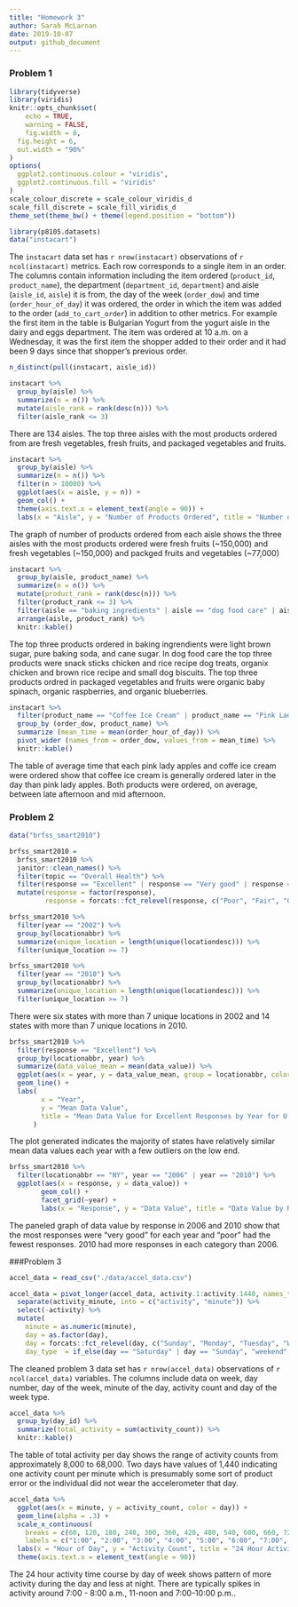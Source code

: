 ```yaml
---
title: "Homework 3"
author: Sarah McLarnan
date: 2019-10-07
output: github_document
---
```


### Problem 1
```r
library(tidyverse)
library(viridis)
knitr::opts_chunk$set(
	echo = TRUE,
	warning = FALSE,
	fig.width = 8, 
  fig.height = 6,
  out.width = "90%"
)
options(
  ggplot2.continuous.colour = "viridis",
  ggplot2.continuous.fill = "viridis"
)
scale_colour_discrete = scale_colour_viridis_d
scale_fill_discrete = scale_fill_viridis_d
theme_set(theme_bw() + theme(legend.position = "bottom"))
```

```r
library(p8105.datasets)
data("instacart")
```
The `instacart` data set has `r nrow(instacart)` observations of `r ncol(instacart)` metrics. Each row corresponds to a single item in an order. The columns contain information including the item ordered (`product_id`, `product_name`), the department (`department_id`, `department`) and aisle (`aisle_id`, `aisle`) it is from, the day of the week (`order_dow`) and time (`order_hour_of_day`) it was ordered, the order in which the item was added to the order (`add_to_cart_order`) in addition to other metrics. For example the first item in the table is Bulgarian Yogurt from the yogurt aisle in the dairy and eggs department. The item was ordered at 10 a.m. on a Wednesday, it was the first item the shopper added to their order and it had been 9 days since that shopper's previous order. 

```r
n_distinct(pull(instacart, aisle_id))

instacart %>%
  group_by(aisle) %>%
  summarize(n = n()) %>%
  mutate(aisle_rank = rank(desc(n))) %>%
  filter(aisle_rank <= 3)
```

There are 134 aisles. The top three aisles with the most products ordered from are fresh vegetables, fresh fruits, and packaged vegetables and fruits. 

```r
instacart %>%
  group_by(aisle) %>%
  summarize(n = n()) %>%
  filter(n > 10000) %>%
  ggplot(aes(x = aisle, y = n)) + 
  geom_col() +
  theme(axis.text.x = element_text(angle = 90)) +
  labs(x = "Aisle", y = "Number of Products Ordered", title = "Number of Products Ordered from Aisle")
```

The graph of number of products ordered from each aisle shows the three aisles with the most products ordered were fresh fruits (~150,000) and fresh vegetables (~150,000) and packged fruits and vegetables (~77,000)

```r
instacart %>%
  group_by(aisle, product_name) %>%
  summarize(n = n()) %>%
  mutate(product_rank = rank(desc(n))) %>%
  filter(product_rank <= 3) %>%
  filter(aisle == "baking ingredients" | aisle == "dog food care" | aisle == "packaged vegetables fruits") %>%
  arrange(aisle, product_rank) %>%
  knitr::kable()
```

The top three products ordered in baking ingrendients were light brown sugar, pure baking soda, and cane sugar. In dog food care the top three products were snack sticks chicken and rice recipe dog treats, organix chicken and brown rice recipe and small dog biscuits. The top three products ordred in packaged vegetables and fruits were organic baby spinach, organic raspberries, and organic blueberries. 

```r
instacart %>%
  filter(product_name == "Coffee Ice Cream" | product_name == "Pink Lady Apples") %>%
  group_by (order_dow, product_name) %>%
  summarize (mean_time = mean(order_hour_of_day)) %>%
  pivot_wider (names_from = order_dow, values_from = mean_time) %>%
  knitr::kable()
```

The table of average time that each pink lady apples and coffe ice cream were ordered show that coffee ice cream is generally ordered later in the day than pink lady apples. Both products were ordered, on average, between late afternoon and mid afternoon.

### Problem 2
```r
data("brfss_smart2010")

brfss_smart2010 = 
  brfss_smart2010 %>%
  janitor::clean_names() %>%
  filter(topic == "Overall Health") %>%
  filter(response == "Excellent" | response == "Very good" | response == "Good" | response == "Fair" | response == "Poor") %>%
  mutate(response = factor(response), 
         response = forcats::fct_relevel(response, c("Poor", "Fair", "Good", "Very good", "Excellent"))) 
```
```r
brfss_smart2010 %>%
  filter(year == "2002") %>%
  group_by(locationabbr) %>%
  summarize(unique_location = length(unique(locationdesc))) %>%
  filter(unique_location >= 7)

brfss_smart2010 %>%
  filter(year == "2010") %>%
  group_by(locationabbr) %>%
  summarize(unique_location = length(unique(locationdesc))) %>%
  filter(unique_location >= 7)
```

There were six states with more than 7 unique locations in 2002 and 14 states with more than 7 unique locations in 2010. 

```r
brfss_smart2010 %>%
  filter(response == "Excellent") %>%
  group_by(locationabbr, year) %>%
  summarize(data_value_mean = mean(data_value)) %>%
  ggplot(aes(x = year, y = data_value_mean, group = locationabbr, color = locationabbr)) +
  geom_line() +
  labs(
        x = "Year", 
        y = "Mean Data Value", 
        title = "Mean Data Value for Excellent Responses by Year for U.S. States"
      )
```

The plot generated indicates the majority of states have relatively similar mean data values each year with a few outliers on the low end. 

```r
brfss_smart2010 %>%
  filter(locationabbr == "NY", year == "2006" | year == "2010") %>%
  ggplot(aes(x = response, y = data_value)) +
        geom_col() +
        facet_grid(~year) +
        labs(x = "Response", y = "Data Value", title = "Data Value by Response at NY locations in 2006 and 2010")
```

The paneled graph of data value by response in 2006 and 2010 show that the most responses were "very good" for each year and "poor" had the fewest responses. 2010 had more responses in each category than 2006. 

###Problem 3
```r
accel_data = read_csv("./data/accel_data.csv") 

accel_data = pivot_longer(accel_data, activity.1:activity.1440, names_to = "activity_minute", values_to = "activity_count") %>%
  separate(activity_minute, into = c("activity", "minute")) %>%
  select(-activity) %>%
  mutate(
    minute = as.numeric(minute),
    day = as.factor(day),
    day = forcats::fct_relevel(day, c("Sunday", "Monday", "Tuesday", "Wednesday", "Thursday", "Friday", "Saturday")),
    day_type  = if_else(day == "Saturday" | day == "Sunday", "weekend", "weekday"))
```

The cleaned problem 3 data set has `r nrow(accel_data)` observations of `r ncol(accel_data)` variables. The columns include data on week, day number, day of the week, minute of the day, activity count and day of the week type.


```r
accel_data %>%
  group_by(day_id) %>%
  summarize(total_activity = sum(activity_count)) %>%
  knitr::kable()
```

The table of total activity per day shows the range of activity counts from approximately  8,000 to 68,000. Two days have values of 1,440 indicating one activity count per minute which is presumably some sort of product error or the individual did not wear the accelerometer that day. 

```r
accel_data %>%
  ggplot(aes(x = minute, y = activity_count, color = day)) + 
  geom_line(alpha = .3) +
  scale_x_continuous(
    breaks = c(60, 120, 180, 240, 300, 360, 420, 480, 540, 600, 660, 720, 780, 840, 900, 960, 1020, 1080, 1140, 1200, 1260, 1320, 1380, 1440), 
    labels = c("1:00", "2:00", "3:00", "4:00", "5:00", "6:00", "7:00", "8:00", "9:00", "10:00", "11:00", "12:00", "13:00", "14:00", "15:00", "16:00", "17:00", "18:00", "19:00", "20:00", "21:00", "22:00", "23:00", "24:00")) +
  labs(x = "Hour of Day", y = "Activity Count", title = "24 Hour Activity Time Course by Day of Week") +
  theme(axis.text.x = element_text(angle = 90))
```

The 24 hour activity time course by day of week shows pattern of more activity during the day and less at night. There are typically spikes in activity around 7:00 - 8:00 a.m., 11-noon and 7:00-10:00 p.m.. 




